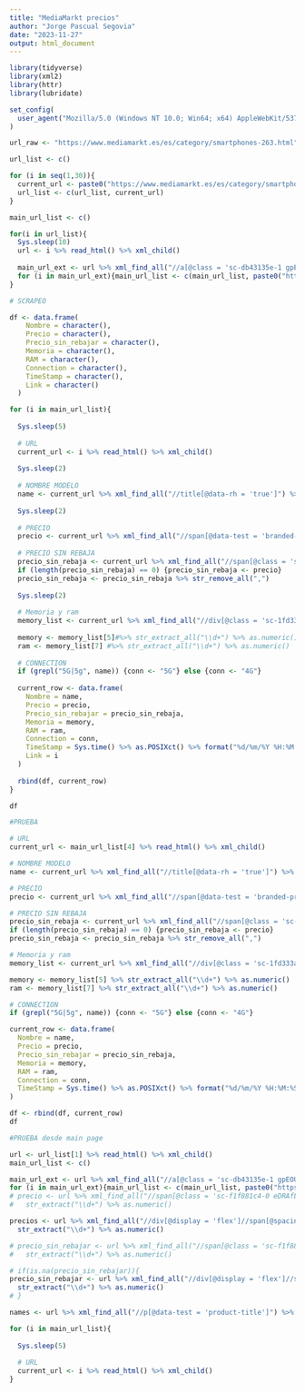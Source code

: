 ```yaml
---
title: "MediaMarkt precios"
author: "Jorge Pascual Segovia"
date: "2023-11-27"
output: html_document
---
```


```r
library(tidyverse)
library(xml2)
library(httr)
library(lubridate)

set_config(
  user_agent("Mozilla/5.0 (Windows NT 10.0; Win64; x64) AppleWebKit/537.36 (KHTML, like Gecko) Chrome/119.0.0.0 Safari/537.36 Edg/119.0.0.0")
)
```

```r
url_raw <- "https://www.mediamarkt.es/es/category/smartphones-263.html"

url_list <- c()

for (i in seq(1,30)){
  current_url <- paste0("https://www.mediamarkt.es/es/category/smartphones-263.html?page=", i)
  url_list <- c(url_list, current_url)
}
```

```r

main_url_list <- c()

for(i in url_list){
  Sys.sleep(10)
  url <- i %>% read_html() %>% xml_child()
  
  main_url_ext <- url %>% xml_find_all("//a[@class = 'sc-db43135e-1 gpEOUZ sc-b0d9c874-0 gJSJVL']") %>% xml_attr("href")
  for (i in main_url_ext){main_url_list <- c(main_url_list, paste0("https://www.mediamarkt.es", i))}
}
```

```r
# SCRAPEO

df <- data.frame(
    Nombre = character(),
    Precio = character(),
    Precio_sin_rebajar = character(),
    Memoria = character(),
    RAM = character(),
    Connection = character(),
    TimeStamp = character(),
    Link = character()
  )

for (i in main_url_list){
  
  Sys.sleep(5)
  
  # URL
  current_url <- i %>% read_html() %>% xml_child()
  
  Sys.sleep(2)
  
  # NOMBRE MODELO
  name <- current_url %>% xml_find_all("//title[@data-rh = 'true']") %>% xml_text()
  
  Sys.sleep(2)
  
  # PRECIO
  precio <- current_url %>% xml_find_all("//span[@data-test = 'branded-price-whole-value']") %>% xml_text() %>% str_remove_all(",")
  
  # PRECIO SIN REBAJA
  precio_sin_rebaja <- current_url %>% xml_find_all("//span[@class = 'sc-f1f881c4-0 iEJZRr']") %>% xml_text()
  if (length(precio_sin_rebaja) == 0) {precio_sin_rebaja <- precio}
  precio_sin_rebaja <- precio_sin_rebaja %>% str_remove_all(",")
  
  Sys.sleep(2)
  
  # Memoria y ram
  memory_list <- current_url %>% xml_find_all("//div[@class = 'sc-1fd333af-0 HsWZU']//td[@class = 'sc-27ebc524-0 ca-dqbf sc-1fd333af-1 eAitx']") %>% xml_text()
  
  memory <- memory_list[5]#%>% str_extract_all("\\d+") %>% as.numeric()
  ram <- memory_list[7] #%>% str_extract_all("\\d+") %>% as.numeric()
  
  # CONNECTION
  if (grepl("5G|5g", name)) {conn <- "5G"} else {conn <- "4G"}
  
  current_row <- data.frame(
    Nombre = name,
    Precio = precio,
    Precio_sin_rebajar = precio_sin_rebaja,
    Memoria = memory,
    RAM = ram,
    Connection = conn,
    TimeStamp = Sys.time() %>% as.POSIXct() %>% format("%d/%m/%Y %H:%M:%S"),
    Link = i
  )
  
  rbind(df, current_row)
}

df
```


```r
#PRUEBA

# URL
current_url <- main_url_list[4] %>% read_html() %>% xml_child()

# NOMBRE MODELO
name <- current_url %>% xml_find_all("//title[@data-rh = 'true']") %>% xml_text()

# PRECIO
precio <- current_url %>% xml_find_all("//span[@data-test = 'branded-price-whole-value']") %>% xml_text() %>% str_remove_all(",")

# PRECIO SIN REBAJA
precio_sin_rebaja <- current_url %>% xml_find_all("//span[@class = 'sc-f1f881c4-0 iEJZRr']") %>% xml_text()
if (length(precio_sin_rebaja) == 0) {precio_sin_rebaja <- precio}
precio_sin_rebaja <- precio_sin_rebaja %>% str_remove_all(",")

# Memoria y ram
memory_list <- current_url %>% xml_find_all("//div[@class = 'sc-1fd333af-0 HsWZU']//td[@class = 'sc-27ebc524-0 ca-dqbf sc-1fd333af-1 eAitx']") %>% xml_text()

memory <- memory_list[5] %>% str_extract_all("\\d+") %>% as.numeric()
ram <- memory_list[7] %>% str_extract_all("\\d+") %>% as.numeric()

# CONNECTION
if (grepl("5G|5g", name)) {conn <- "5G"} else {conn <- "4G"}

current_row <- data.frame(
  Nombre = name,
  Precio = precio,
  Precio_sin_rebajar = precio_sin_rebaja,
  Memoria = memory,
  RAM = ram,
  Connection = conn,
  TimeStamp = Sys.time() %>% as.POSIXct() %>% format("%d/%m/%Y %H:%M:%S")
)

df <- rbind(df, current_row)
df
```


```r
#PRUEBA desde main page

url <- url_list[1] %>% read_html() %>% xml_child()
main_url_list <- c()

main_url_ext <- url %>% xml_find_all("//a[@class = 'sc-db43135e-1 gpEOUZ sc-b0d9c874-0 gJSJVL']") %>% xml_attr("href")
for (i in main_url_ext){main_url_list <- c(main_url_list, paste0("https://www.mediamarkt.es", i))}
# precio <- url %>% xml_find_all("//span[@class = 'sc-f1f881c4-0 eDRAfL sc-a5ca0dae-2 cgoIlf']") %>% xml_text() %>% 
#   str_extract("\\d+") %>% as.numeric()

precios <- url %>% xml_find_all("//div[@display = 'flex']//span[@spacing = 'base']") %>% xml_text() %>% 
  str_extract("\\d+") %>% as.numeric()

# precio_sin_rebajar <- url %>% xml_find_all("//span[@class = 'sc-f1f881c4-0 eDRAfL sc-a5ca0dae-2 cgoIlf']") %>% xml_text() %>% 
#   str_extract("\\d+") %>% as.numeric()

# if(is.na(precio_sin_rebajar)){
precio_sin_rebajar <- url %>% xml_find_all("//div[@display = 'flex']//span[@class = 'sc-f1f881c4-0 kZpYVs']") %>% xml_text() %>% 
  str_extract("\\d+") %>% as.numeric()
# }

names <- url %>% xml_find_all("//p[@data-test = 'product-title']") %>% xml_text() %>% str_remove("Móvil - ")
```

```r
for (i in main_url_list){
  
  Sys.sleep(5)
  
  # URL
  current_url <- i %>% read_html() %>% xml_child()
}
```

